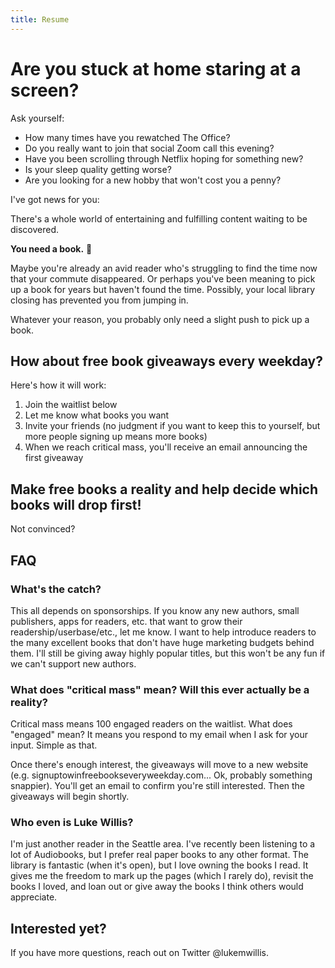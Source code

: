 ```yaml
---
title: Resume
---
```



# Are you stuck at home staring at a screen?

Ask yourself:

- How many times have you rewatched The Office?
- Do you really want to join that social Zoom call this evening?
- Have you been scrolling through Netflix hoping for something new?
- Is your sleep quality getting worse?
- Are you looking for a new hobby that won't cost you a penny?

I've got news for you:

There's a whole world of entertaining and fulfilling content waiting to be discovered.

**You need a book.** 📖

Maybe you're already an avid reader who's struggling to find the time now that your commute disappeared. Or perhaps you've been meaning to pick up a book for years but haven't found the time. Possibly, your local library closing has prevented you from jumping in.

Whatever your reason, you probably only need a slight push to pick up a book.

## How about free book giveaways every weekday?

Here's how it will work:

1. Join the waitlist below
2. Let me know what books you want
3. Invite your friends (no judgment if you want to keep this to yourself, but more people signing up means more books)
4. When we reach critical mass, you'll receive an email announcing the first giveaway

## Make free books a reality and help decide which books will drop first!

<Subscribe />

Not convinced?

## FAQ

### What's the catch?

This all depends on sponsorships. If you know any new authors, small publishers, apps for readers, etc. that want to grow their readership/userbase/etc., let me know. I want to help introduce readers to the many excellent books that don't have huge marketing budgets behind them. I'll still be giving away highly popular titles, but this won't be any fun if we can't support new authors.

### What does "critical mass" mean? Will this ever actually be a reality?

Critical mass means 100 engaged readers on the waitlist. What does "engaged" mean? It means you respond to my email when I ask for your input. Simple as that.

Once there's enough interest, the giveaways will move to a new website (e.g. signuptowinfreebookseveryweekday.com... Ok, probably something snappier). You'll get an email to confirm you're still interested. Then the giveaways will begin shortly.

### Who even is Luke Willis?

I'm just another reader in the Seattle area. I've recently been listening to a lot of Audiobooks, but I prefer real paper books to any other format. The library is fantastic (when it's open), but I love owning the books I read. It gives me the freedom to mark up the pages (which I rarely do), revisit the books I loved, and loan out or give away the books I think others would appreciate.

## Interested yet?

<Subscribe />

If you have more questions, reach out on Twitter <OutboundLink href="https://twitter.com/lukemwillis">@lukemwillis</OutboundLink>.